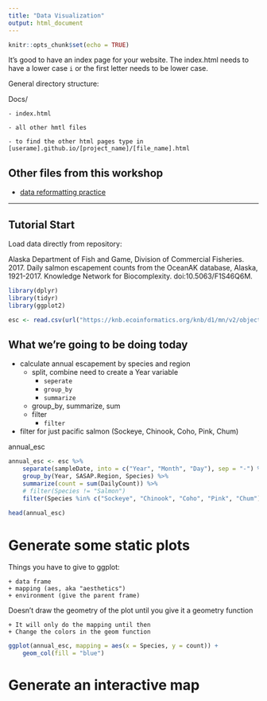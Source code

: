 ```yaml
---
title: "Data Visualization"
output: html_document
---
```


```r
knitr::opts_chunk$set(echo = TRUE)
```

It's good to have an index page for your website.
The index.html needs to have a lower case `i` or the first letter needs to be lower case.

General directory structure:

Docs/

    - index.html
    
    - all other hmtl files
    
    - to find the other html pages type in [userame].github.io/[project_name]/[file_name].html
    
## Other files from this workshop
- [data reformatting practice](data_reformat.html)

-------------
## Tutorial Start

Load data directly from repository:

Alaska Department of Fish and Game, Division of Commercial Fisheries. 2017. Daily salmon escapement counts from the OceanAK database, Alaska, 1921-2017. Knowledge Network for Biocomplexity. doi:10.5063/F1S46Q6M.

```r
library(dplyr)
library(tidyr)
library(ggplot2)
```



```r
esc <- read.csv(url("https://knb.ecoinformatics.org/knb/d1/mn/v2/object/urn%3Auuid%3Af119a05b-bbe7-4aea-93c6-85434dcb1c5e", method = "libcurl"), stringsAsFactors = FALSE)
```

## **What we're going to be doing today**

* calculate annual escapement by species and region
    * split, combine need to create a Year variable
      * `seperate`
      * `group_by`
      * `summarize`
    * group_by, summarize, sum
    * filter
      * `filter`
* filter for just pacific salmon (Sockeye, Chinook, Coho, Pink, Chum)

annual_esc

```r
annual_esc <- esc %>%
    separate(sampleDate, into = c("Year", "Month", "Day"), sep = "-") %>%
    group_by(Year, SASAP.Region, Species) %>%
    summarize(count = sum(DailyCount)) %>%
    # filter(Species != "Salmon")
    filter(Species %in% c("Sockeye", "Chinook", "Coho", "Pink", "Chum"))
  
head(annual_esc)
```


# Generate some static plots

Things you have to give to ggplot:

    + data frame
    + mapping (aes, aka "aesthetics")
    + environment (give the parent frame)
    
Doesn't draw the geometry of the plot until you give it a geometry function

    + It will only do the mapping until then
    + Change the colors in the geom function
    
```r
ggplot(annual_esc, mapping = aes(x = Species, y = count)) +
    geom_col(fill = "blue")
```


# Generate an interactive map